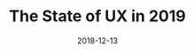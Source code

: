 ---
slug: the-state-of-ux-in-2019
title: "The State of UX in 2019"
description: A short reflection on user experience and design.
date: 2018-12-13
readingTime: 1
---